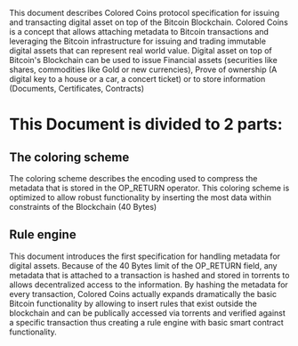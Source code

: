 This document describes Colored Coins protocol specification for issuing and transacting digital asset on top of the Bitcoin Blockchain. Colored Coins is a concept that allows attaching metadata to Bitcoin transactions and leveraging the Bitcoin infrastructure for issuing and trading immutable digital assets that can represent real world value. Digital asset on top of Bitcoin's Blockchain can be used to issue Financial assets (securities like shares, commodities like Gold or new currencies), Prove of ownership (A digital key to a house or a car, a concert ticket) or to store information (Documents, Certificates, Contracts)

= This Document is divided to 2 parts: =

== The coloring scheme ==

The coloring scheme describes the encoding used to compress the metadata that is stored in the OP_RETURN operator. This coloring scheme is optimized to allow robust functionality by inserting the most data within constraints of the Blockchain (40 Bytes)

== Rule engine ==

This document introduces the first specification for handling metadata for digital assets. Because of the 40 Bytes limit of the OP_RETURN field, any metadata that is attached to a transaction is hashed and stored in torrents to allows decentralized access to the information. By hashing the metadata for every transaction, Colored Coins actually expands dramatically the basic Bitcoin functionality by allowing to insert rules that exist outside the blockchain and can be publically accessed via torrents and verified against a specific transaction thus creating a rule engine with basic smart contract functionality.

